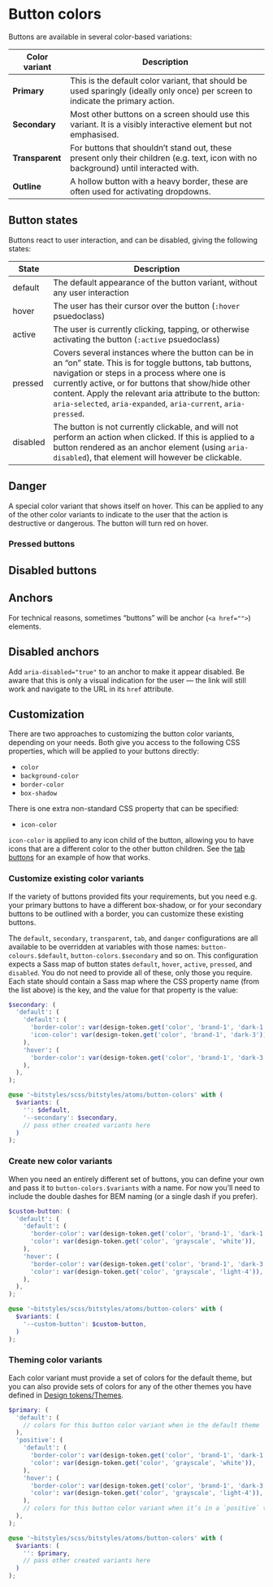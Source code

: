 
<Meta title="Atoms/Button/Colors" />

# Button colors

Buttons are available in several color-based variations:

| Color variant   | Description                                                                                                                         |
| --------------- | ----------------------------------------------------------------------------------------------------------------------------------- |
| **Primary**     | This is the default color variant, that should be used sparingly (ideally only once) per screen to indicate the primary action.     |
| **Secondary**   | Most other buttons on a screen should use this variant. It is a visibly interactive element but not emphasised.                     |
| **Transparent** | For buttons that shouldn’t stand out, these present only their children (e.g. text, icon with no background) until interacted with. |
| **Outline**     | A hollow button with a heavy border, these are often used for activating dropdowns.                                                 |

## Button states

Buttons react to user interaction, and can be disabled, giving the following states:

| State    | Description                                                                                                                                                                                                                                                                                                                                 |
| -------- | ------------------------------------------------------------------------------------------------------------------------------------------------------------------------------------------------------------------------------------------------------------------------------------------------------------------------------------------- |
| default  | The default appearance of the button variant, without any user interaction                                                                                                                                                                                                                                                                  |
| hover    | The user has their cursor over the button (`:hover` psuedoclass)                                                                                                                                                                                                                                                                            |
| active   | The user is currently clicking, tapping, or otherwise activating the button (`:active` psuedoclass)                                                                                                                                                                                                                                         |
| pressed  | Covers several instances where the button can be in an “on” state. This is for toggle buttons, tab buttons, navigation or steps in a process where one is currently active, or for buttons that show/hide other content. Apply the relevant aria attribute to the button: `aria-selected`, `aria-expanded`, `aria-current`, `aria-pressed`. |
| disabled | The button is not currently clickable, and will not perform an action when clicked. If this is applied to a button rendered as an anchor element (using `aria-disabled`), that element will however be clickable.                                                                                                                           |

<Canvas>
  <Story id="atoms-button--default-primary" />
  <Story id="atoms-button--default-secondary" />
  <Story id="atoms-button--default-transparent" />
  <Story id="atoms-button--default-outline" />
  <Story id="atoms-button--default-tab" />
</Canvas>

## Danger

A special color variant that shows itself on hover. This can be applied to any of the other color variants to indicate to the user that the action is destructive or dangerous. The button will turn red on hover.

<Canvas>
  <Story id="atoms-button--default-danger-primary" />
  <Story id="atoms-button--default-danger-secondary" />
  <Story id="atoms-button--default-danger-transparent" />
  <Story id="atoms-button--default-danger-outline" />
</Canvas>

### Pressed buttons

<Canvas>
  <Story id="atoms-button--primary-pressed" />
  <Story id="atoms-button--secondary-pressed" />
  <Story id="atoms-button--transparent-pressed" />
  <Story id="atoms-button--outline-pressed" />
  <Story id="atoms-button--tab-pressed" />
  <Story id="atoms-button--danger-pressed" />
</Canvas>

## Disabled buttons

<Canvas>
  <Story id="atoms-button--primary-disabled" />
  <Story id="atoms-button--secondary-disabled" />
  <Story id="atoms-button--transparent-disabled" />
  <Story id="atoms-button--outline-disabled" />
  <Story id="atoms-button--tab-disabled" />
  <Story id="atoms-button--danger-primary-disabled" />
  <Story id="atoms-button--danger-secondary-disabled" />
  <Story id="atoms-button--danger-transparent-disabled" />
</Canvas>

## Anchors

For technical reasons, sometimes “buttons” will be anchor (`<a href="">`) elements.

<Canvas>
  <Story id="atoms-button--primary-anchor" />
  <Story id="atoms-button--secondary-anchor" />
  <Story id="atoms-button--transparent-anchor" />
  <Story id="atoms-button--outline-anchor" />
  <Story id="atoms-button--tab-anchor" />
  <Story id="atoms-button--danger-primary-anchor" />
  <Story id="atoms-button--danger-secondary-anchor" />
  <Story id="atoms-button--danger-transparent-anchor" />
  <Story id="atoms-button--danger-outline-anchor" />
</Canvas>

## Disabled anchors

Add `aria-disabled="true"` to an anchor to make it appear disabled. Be aware that this is only a visual indication for the user — the link will still work and navigate to the URL in its `href` attribute.

<Canvas>
  <Story id="atoms-button--primary-anchor-disabled" />
  <Story id="atoms-button--secondary-anchor-disabled" />
  <Story id="atoms-button--transparent-anchor-disabled" />
  <Story id="atoms-button--outline-anchor-disabled" />
  <Story id="atoms-button--tab-anchor-disabled" />
  <Story id="atoms-button--danger-primary-anchor-disabled" />
  <Story id="atoms-button--danger-secondary-anchor-disabled" />
  <Story id="atoms-button--danger-transparent-anchor-disabled" />
  <Story id="atoms-button--danger-outline-anchor-disabled" />
</Canvas>

## Customization

There are two approaches to customizing the button color variants, depending on your needs. Both give you access to the following CSS properties, which will be applied to your buttons directly:

- `color`
- `background-color`
- `border-color`
- `box-shadow`

There is one extra non-standard CSS property that can be specified:

- `icon-color`

`icon-color` is applied to any icon child of the button, allowing you to have icons that are a different color to the other button children. See the [tab buttons](/docs/atoms-button-tabs--page) for an example of how that works.

### Customize existing color variants

If the variety of buttons provided fits your requirements, but you need e.g. your primary buttons to have a different box-shadow, or for your secondary buttons to be outlined with a border, you can customize these existing buttons.

The `default`, `secondary`, `transparent`, `tab`, and `danger` configurations are all available to be overridden at variables with those names: `button-colours.$default`, `button-colors.$secondary` and so on. This configuration expects a Sass map of button states `default`, `hover`, `active`, `pressed`, and `disabled`. You do not need to provide all of these, only those you require. Each state should contain a Sass map where the CSS property name (from the list above) is the key, and the value for that property is the value:

```scss
$secondary: (
  'default': (
    'default': (
      'border-color': var(design-token.get('color', 'brand-1', 'dark-1')),
      'icon-color': var(design-token.get('color', 'brand-1', 'dark-3')),
    ),
    'hover': (
      'border-color': var(design-token.get('color', 'brand-1', 'dark-3')),
    ),
  ),
);

@use '~bitstyles/scss/bitstyles/atoms/button-colors' with (
  $variants: (
    '': $default,
    '--secondary': $secondary,
    // pass other created variants here
  )
);
```

### Create new color variants

When you need an entirely different set of buttons, you can define your own and pass it to `button-colors.$variants` with a name. For now you’ll need to include the double dashes for BEM naming (or a single dash if you prefer).

```scss
$custom-button: (
  'default': (
    'default': (
      'border-color': var(design-token.get('color', 'brand-1', 'dark-1')),
      'color': var(design-token.get('color', 'grayscale', 'white')),
    ),
    'hover': (
      'border-color': var(design-token.get('color', 'brand-1', 'dark-3')),
      'color': var(design-token.get('color', 'grayscale', 'light-4')),
    ),
  ),
);

@use '~bitstyles/scss/bitstyles/atoms/button-colors' with (
  $variants: (
    '--custom-button': $custom-button,
  )
);
```

### Theming color variants

Each color variant must provide a set of colors for the default theme, but you can also provide sets of colors for any of the other themes you have defined in [Design tokens/Themes](/docs/design-tokens-themes--page).

```scss
$primary: (
  'default': (
    // colors for this button color variant when in the default theme
  ),
  'positive': (
    'default': (
      'border-color': var(design-token.get('color', 'brand-1', 'dark-1')),
      'color': var(design-token.get('color', 'grayscale', 'white')),
    ),
    'hover': (
      'border-color': var(design-token.get('color', 'brand-1', 'dark-3')),
      'color': var(design-token.get('color', 'grayscale', 'light-4')),
    ),
    // colors for this button color variant when it’s in a `positive` themed area
  ),
);

@use '~bitstyles/scss/bitstyles/atoms/button-colors' with (
  $variants: (
    '': $primary,
    // pass other created variants here
  )
);
```
